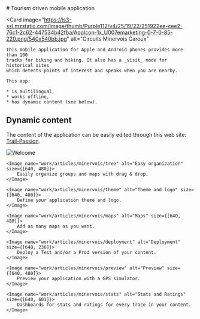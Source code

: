 
<div>
# Tourism driven mobile application

<Card 
    image="https://is3-ssl.mzstatic.com/image/thumb/Purple112/v4/25/19/22/251922ee-cee2-76c1-2c62-447534b42fba/AppIcon-1x_U007emarketing-0-7-0-85-220.png/540x540bb.jpg"
    alt="Circuits Minervois Caroux"
>
    This mobile application for Apple and Android phones provides more than 100
    tracks for biking and hiking. It also has a _visit_ mode for historical sites
    which detects points of interest and speaks when you are nearby.

    This app:

    * is multilingual,
    * works offline,
    * has dynamic content (see below).

</Card>

<Flex>
    <GooglePlayLink id="com.trailpassionwebguide.app3" />
    <AppleStoreLink id="circuits-minervois-caroux/id1557437521" />
</Flex>

## Dynamic content

The content of the application can be easily edited through this web site:
[Trail-Passion](https://trail-passion.net/tour).

<Flex>
    <Image name="work/articles/minervois/welcome" alt="Welcome" size={[640, 480]}/>

    <Image name="work/articles/minervois/tree" alt="Easy organization" size={[640, 480]}>
        Easily organize groups and maps with drag & drop.
    </Image>

    <Image name="work/articles/minervois/theme" alt="Theme and logo" size={[640, 480]}>
        Define your application theme and logo.
    </Image>

    <Image name="work/articles/minervois/maps" alt="Maps" size={[640, 480]}>
        Add as many maps as you want.
    </Image>

    <Image name="work/articles/minervois/deployment" alt="Deployment" size={[640, 236]}>
        Deploy a Test and/or a Prod version of your content.
    </Image>

    <Image name="work/articles/minervois/preview" alt="Preview" size={[640, 480]}>
        Preview your application with a GPS simulator.
    </Image>

    <Image name="work/articles/minervois/stats" alt="Stats and Ratings" size={[640, 601]}>
        Dashboards for stats and ratings for every trace in your content.
    </Image>

</Flex>
</div>

